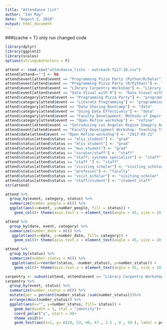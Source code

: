 ```yaml
---
title: "Attendance list"
author: "Ian May"
date: "August 2, 2018"
output: html_document
---
```

###{cache = T} only run changed code

```r
library(dplyr)
library(ggplot2)
library(scales)
options(stringsAsFactors = F)
```

```r
attend <- read.csv("attendance_lists - outreach-fy17-18.csv")
attend[attend==""] <- NA
attend$event[attend$event == "Programming Pizza Party (Python/R/Data)"] <- "Programming Pizza Party"
attend$event[attend$event == "Programming Pizza Party (R/Python)"] <- "Programming Pizza Party"
attend$event[attend$event == "LIbrary Carpentry Workshop"] <- "Library Carpentry Workshop"
attend$event[attend$event == "Data VIsual with R"] <- "Data Visual with R"
attend$category[attend$event == "Programming Pizza Party"] <- "programming"
attend$category[attend$event == "Literate Programming"] <- "programming"
attend$category[attend$event == "Data Sharing Bootcamp"] <- "data"
attend$category[attend$event == "Using Data Effectively"] <- "data"
attend$category[attend$event == "Faculty Development: Methods of Empirical Research"] <- "research"
attend$category[attend$event == "Open Refine workshop"] <- "refine"
attend$event[attend$event == "Introducing Los Angeles Region Imagery Acquisition Consortium (LARIAC) Program at UCLA"] <- "Introducing LARIAC Program at UCLA"
attend$event[attend$event == "Faculty Development Workshop: Teaching Transparent Methods of Empirical Research"] <- "Faculty Development: Methods of Empirical Research"
attend$date[attend$event == "Open Refine workshop"] <- "2017-09-22"
attend$status[attend$status == "mlis_student"] <- "grad"
attend$status[attend$status == "mlis student"] <- "grad"
attend$status[attend$status == "mus_student"] <- "grad"
attend$status[attend$status == "curator/staff"] <- "staff"
attend$status[attend$status == "staff; systems specialist"] <- "staff"
attend$status[attend$status == "staff "] <- "staff"
attend$status[attend$status == "visiting scholar"] <- "visiting_scholar"
attend$status[attend$status == "professor"] <- "faculty"
attend$status[attend$status == "visit_scholar"] <- "visiting_scholar"
attend$status[attend$status == "staff/student"] <- "student_staff"
str(attend)

```

```r
attend %>% 
  group_by(event, category, status) %>% 
  summarize(number_people = n()) %>% 
  ggplot(aes(x=event, y=number_people, fill = status)) + 
    geom_col()+ theme(axis.text.x = element_text(angle = 45, size = 10, hjust = 1)) +labs(title = "Total Attendance Per Event", x= "Event Name", y="Attendance", fill = "Status")

```

```r
attend %>% 
  group_by(date, event, category) %>% 
  summarize(number_date = n()) %>% 
   ggplot(aes(x=date, y=number_date, fill= category)) + 
    geom_col()+ theme(axis.text.x = element_text(angle = 45, size = 10, hjust = 1)) + labs(title = "Total Attendance Per Date", x = "Date", y="Attendance")
```

```r
attend %>% 
  group_by(status) %>% 
  summarize(number_status = n()) %>% 
   ggplot(aes(x=reorder(status, -number_status), y=number_status)) + 
    geom_col()+ theme(axis.text.x = element_text(angle = 45, size = 10, hjust = 1)) + labs(title = "Total Attendance Per Status", x = "Status", y="Attendance") +geom_text (aes(label=number_status), vjust= -0.5)
```



```r
carpentry <- subset(attend, attend$event == "Library Carpentry Workshop")
carpentry %>% 
  group_by(event, status) %>%
  summarize(number_status = n()) %>% 
  mutate(per = percent(number_status /sum(number_status)))%>% 
  arrange(desc(number_status)) %>% 
  ggplot(aes(x="", y=number_status, fill= status)) +
    geom_bar(width = 1, stat = "identity")+
    coord_polar("y", start = 0)+
    theme_void()+
    geom_text(aes(x=1, y= c(20, 53, 40, 47 , 2.5 , 8 , 59 ), label = per))+ labs(title = "Status of Library Carpentry Workshop Attendees")
  
```  
  


